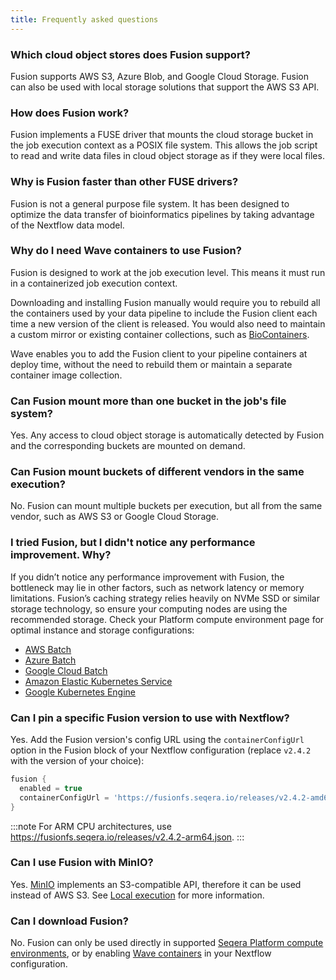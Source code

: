 ```yaml
---
title: Frequently asked questions
---
```


### Which cloud object stores does Fusion support?

Fusion supports AWS S3, Azure Blob, and Google Cloud Storage. Fusion can also be used with local storage solutions that support the AWS S3 API. 

### How does Fusion work?

Fusion implements a FUSE driver that mounts the cloud storage bucket in the job execution context as
a POSIX file system. This allows the job script to read and write data files in cloud object storage as if they were local files.

### Why is Fusion faster than other FUSE drivers?

Fusion is not a general purpose file system. It has been designed to optimize the data transfer of bioinformatics pipelines by taking advantage of the Nextflow data model.

### Why do I need Wave containers to use Fusion?

Fusion is designed to work at the job execution level. This means it must run in a containerized job execution context.

Downloading and installing Fusion manually would require you to rebuild all the containers used by your data pipeline to include the Fusion client each time a new version of the client is released. You would also need to maintain a custom mirror or existing container
collections, such as [BioContainers](https://biocontainers.pro/).

Wave enables you to add the Fusion client to your pipeline containers at deploy time, without the need to rebuild them or
maintain a separate container image collection.

### Can Fusion mount more than one bucket in the job's file system?

Yes. Any access to cloud object storage is automatically detected by Fusion and the corresponding buckets are mounted
on demand.

### Can Fusion mount buckets of different vendors in the same execution?

No. Fusion can mount multiple buckets per execution, but all from the same vendor, such as AWS S3 or Google Cloud Storage.

### I tried Fusion, but I didn't notice any performance improvement. Why?

If you didn’t notice any performance improvement with Fusion, the bottleneck may lie in other factors, such as network latency or memory limitations. Fusion’s caching strategy relies heavily on NVMe SSD or similar storage technology, so ensure your computing nodes are using the recommended storage. Check your Platform compute environment page for optimal instance and storage configurations:

- [AWS Batch](https://docs.seqera.io/platform/latest/compute-envs/aws-batch)
- [Azure Batch](https://docs.seqera.io/platform/latest/compute-envs/azure-batch)
- [Google Cloud Batch](https://docs.seqera.io/platform/latest/compute-envs/google-cloud-batch)
- [Amazon Elastic Kubernetes Service](https://docs.seqera.io/platform/latest/compute-envs/eks)
- [Google Kubernetes Engine](https://docs.seqera.io/platform/latest/compute-envs/gke)

### Can I pin a specific Fusion version to use with Nextflow?

Yes. Add the Fusion version's config URL using the `containerConfigUrl` option in the Fusion block of your Nextflow configuration (replace `v2.4.2` with the version of your choice):

```groovy
fusion {
  enabled = true
  containerConfigUrl = 'https://fusionfs.seqera.io/releases/v2.4.2-amd64.json' 
}
```

:::note
For ARM CPU architectures, use https://fusionfs.seqera.io/releases/v2.4.2-arm64.json. 
:::

### Can I use Fusion with MinIO?

Yes. [MinIO](https://min.io/) implements an S3-compatible API, therefore it can be used instead of AWS S3. See [Local execution](https://docs.seqera.io/fusion/guide/local/minio) for more information.

### Can I download Fusion?

No. Fusion can only be used directly in supported [Seqera Platform compute environments](https://docs.seqera.io/platform/latest/compute-envs/overview), or by enabling [Wave containers](https://docs.seqera.io/wave) in your Nextflow configuration.
